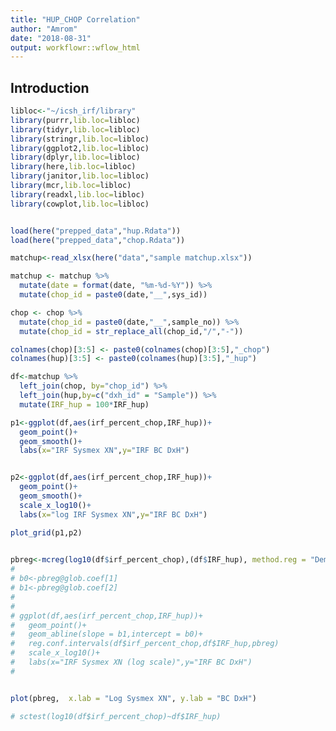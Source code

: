 ```yaml
---
title: "HUP_CHOP Correlation"
author: "Amrom"
date: "2018-08-31"
output: workflowr::wflow_html
---
```


## Introduction


```r
libloc<-"~/icsh_irf/library"
library(purrr,lib.loc=libloc)
library(tidyr,lib.loc=libloc)
library(stringr,lib.loc=libloc)
library(ggplot2,lib.loc=libloc)
library(dplyr,lib.loc=libloc)
library(here,lib.loc=libloc)
library(janitor,lib.loc=libloc)
library(mcr,lib.loc=libloc)
library(readxl,lib.loc=libloc)
library(cowplot,lib.loc=libloc)



```


```r
load(here("prepped_data","hup.Rdata"))
load(here("prepped_data","chop.Rdata"))

```

```r
matchup<-read_xlsx(here("data","sample matchup.xlsx"))
```


```r
matchup <- matchup %>% 
  mutate(date = format(date, "%m-%d-%Y")) %>% 
  mutate(chop_id = paste0(date,"__",sys_id))

chop <- chop %>% 
  mutate(chop_id = paste0(date,"__",sample_no)) %>% 
  mutate(chop_id = str_replace_all(chop_id,"/","-"))

colnames(chop)[3:5] <- paste0(colnames(chop)[3:5],"_chop")
colnames(hup)[3:5] <- paste0(colnames(hup)[3:5],"_hup")

df<-matchup %>% 
  left_join(chop, by="chop_id") %>% 
  left_join(hup,by=c("dxh_id" = "Sample")) %>% 
  mutate(IRF_hup = 100*IRF_hup)
```



```r

p1<-ggplot(df,aes(irf_percent_chop,IRF_hup))+
  geom_point()+
  geom_smooth()+
  labs(x="IRF Sysmex XN",y="IRF BC DxH")


p2<-ggplot(df,aes(irf_percent_chop,IRF_hup))+
  geom_point()+
  geom_smooth()+
  scale_x_log10()+
  labs(x="log IRF Sysmex XN",y="IRF BC DxH")

plot_grid(p1,p2)
  
```


```r

pbreg<-mcreg(log10(df$irf_percent_chop),(df$IRF_hup), method.reg = "Deming",na.rm = TRUE)
# 
# b0<-pbreg@glob.coef[1]
# b1<-pbreg@glob.coef[2]
# 
# 
# ggplot(df,aes(irf_percent_chop,IRF_hup))+
#   geom_point()+
#   geom_abline(slope = b1,intercept = b0)+
#   reg.conf.intervals(df$irf_percent_chop,df$IRF_hup,pbreg)
#   scale_x_log10()+
#   labs(x="IRF Sysmex XN (log scale)",y="IRF BC DxH")
# 


plot(pbreg,  x.lab = "Log Sysmex XN", y.lab = "BC DxH")

# sctest(log10(df$irf_percent_chop)~df$IRF_hup)

```


